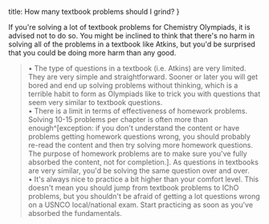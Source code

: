 title: How many textbook problems should I grind?
}

If you're solving a lot of textbook problems for Chemistry Olympiads, it is advised not to do so. You might be inclined to think that there's no harm in solving all of the problems in a textbook like Atkins, but you'd be surprised that you could be doing more harm than any good.

> • The type of questions in a textbook (i.e. Atkins) are very limited. They are very simple and straightforward. Sooner or later you will get bored and end up solving problems without thinking, which is a terrible habit to form as Olympiads like to trick you with questions that seem very similar to textbook questions.  
> • There is a limit in terms of effectiveness of homework problems. Solving 10-15 problems per chapter is often more than enough^[exception: if you don't understand the content or have problems getting homework questions wrong, you should probably re-read the content and then try solving more homework questions. The purpose of homework problems are to make sure you've fully absorbed the content, not for completion.]. As questions in textbooks are very similar, you'd be solving the same question over and over.  
> • It's always nice to practice a bit higher than your comfort level. This doesn't mean you should jump from textbook problems to IChO problems, but you shouldn't be afraid of getting a lot questions wrong on a USNCO local/national exam. Start practicing as soon as you've absorbed the fundamentals.  
